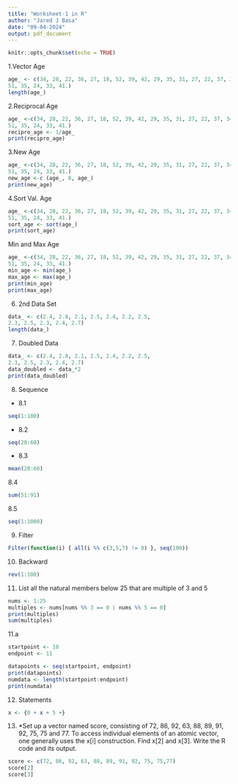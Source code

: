 ```yaml
---
title: "Worksheet-1 in R"
author: "Jared J Basa"
date: "09-04-2024"
output: pdf_document
---
```


```r
knitr::opts_chunk$set(echo = TRUE)
```
1.Vector Age
```r
age_ <- c(34, 28, 22, 36, 27, 18, 52, 39, 42, 29, 35, 31, 27, 22, 37, 34, 19, 20, 57, 49, 50, 37, 46, 25, 17, 37, 42, 53, 41,
51, 35, 24, 33, 41.)
length(age_)
```
2.Reciprocal Age
```r
age_ <-c(34, 28, 22, 36, 27, 18, 52, 39, 42, 29, 35, 31, 27, 22, 37, 34, 19, 20, 57, 49, 50, 37, 46, 25, 17, 37, 42, 53, 41,
51, 35, 24, 33, 41.)
recipro_age <- 1/age_
print(recipro_age)
```
3.New Age
```r
age_ <-c(34, 28, 22, 36, 27, 18, 52, 39, 42, 29, 35, 31, 27, 22, 37, 34, 19, 20, 57, 49, 50, 37, 46, 25, 17, 37, 42, 53, 41,
51, 35, 24, 33, 41.)
new_age <-c (age_, 0, age_)
print(new_age)
```
4.Sort Val. Age
```r
age_ <-c(34, 28, 22, 36, 27, 18, 52, 39, 42, 29, 35, 31, 27, 22, 37, 34, 19, 20, 57, 49, 50, 37, 46, 25, 17, 37, 42, 53, 41,
51, 35, 24, 33, 41.)
sort_age <- sort(age_)
print(sort_age)
```
Min and Max Age
```r
age_ <-c(34, 28, 22, 36, 27, 18, 52, 39, 42, 29, 35, 31, 27, 22, 37, 34, 19, 20, 57, 49, 50, 37, 46, 25, 17, 37, 42, 53, 41,
51, 35, 24, 33, 41.)
min_age <- min(age_)
max_age <- max(age_)
print(min_age)
print(max_age)
```
6. 2nd Data Set
```r
data_ <- c(2.4, 2.8, 2.1, 2.5, 2.4, 2.2, 2.5,
2.3, 2.5, 2.3, 2.4, 2.7)
length(data_)
```
7. Doubled Data
```r
data_ <- c(2.4, 2.8, 2.1, 2.5, 2.4, 2.2, 2.5,
2.3, 2.5, 2.3, 2.4, 2.7)
data_doubled <- data_*2
print(data_doubled)
```
8. Sequence
+ 8.1
```r
seq(1:100)
```
+ 8.2
```r
seq(20:60)
```
+ 8.3
```r
mean(20:60)
```
8.4
```r
sum(51:91)
```
8.5
```r
seq(1:1000)
```
9. Filter
```r
Filter(function(i) { all(i %% c(3,5,7) != 0) }, seq(100))
```
10. Backward
```r
rev(1:100)
```
11. List all the natural members below 25 that are multiple of 3 and 5
```r
nums <- 1:25
multiples <- nums[nums %% 3 == 0 | nums %% 5 == 0]
print(multiples)
sum(multiples)
```
11.a
```r
startpoint <- 10
endpoint <- 11

datapoints <- seq(startpoint, endpoint)
print(datapoints)
numdata <- length(startpoint:endpoint)
print(numdata)
```
12. Statements
```r
x <- {0 + x + 5 +}
```
13. *Set up a vector named score, consisting of 72, 86, 92, 63, 88, 89, 91, 92, 75,
75 and 77. To access individual elements of an atomic vector, one generally uses the
x[i] construction.
Find x[2] and x[3]. Write the R code and its output.
```r
score <- c(72, 86, 92, 63, 88, 89, 91, 92, 75, 75,77)
score[2]
score[3]
```





